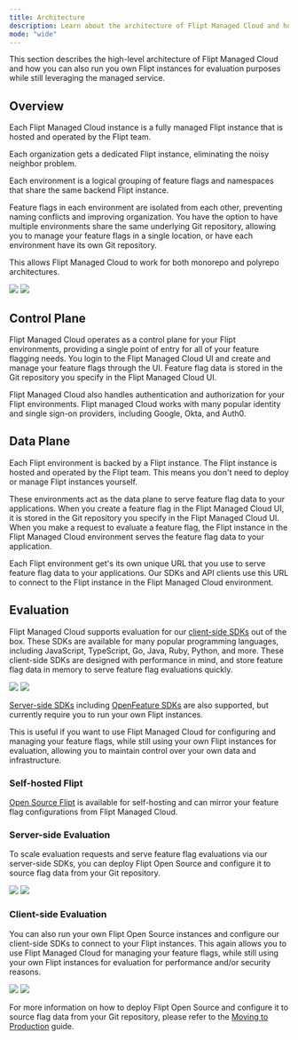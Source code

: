 ```yaml
---
title: Architecture
description: Learn about the architecture of Flipt Managed Cloud and how it scales to meet your needs
mode: "wide"
---
```


This section describes the high-level architecture of Flipt Managed Cloud and how you can also run you own Flipt instances for evaluation purposes while still leveraging the managed service.

## Overview

Each Flipt Managed Cloud instance is a fully managed Flipt instance that is hosted and operated by the Flipt team.

Each organization gets a dedicated Flipt instance, eliminating the noisy neighbor problem.

Each environment is a logical grouping of feature flags and namespaces that share the same backend Flipt instance.

Feature flags in each environment are isolated from each other, preventing naming conflicts and improving organization. You have the option to have multiple environments share the same underlying Git repository, allowing you to manage your feature flags in a single location, or have each environment have its own Git repository.

This allows Flipt Managed Cloud to work for both monorepo and polyrepo architectures.

<img
  className="block dark:hidden"
  src="/images/cloud/architecture/overview-light.svg"
/>
<img
  className="hidden dark:block"
  src="/images/cloud/architecture/overview-dark.svg"
/>

## Control Plane

Flipt Managed Cloud operates as a control plane for your Flipt environments, providing a single point of entry for all of your feature flagging needs. You login to the Flipt Managed Cloud UI and create and manage your feature flags through the UI. Feature flag data is stored in the Git repository you specify in the Flipt Managed Cloud UI.

Flipt Managed Cloud also handles authentication and authorization for your Flipt environments. Flipt managed Cloud works with many popular identity and single sign-on providers, including Google, Okta, and Auth0.

## Data Plane

Each Flipt environment is backed by a Flipt instance. The Flipt instance is hosted and operated by the Flipt team. This means you don't need to deploy or manage Flipt instances yourself.

These environments act as the data plane to serve feature flag data to your applications. When you create a feature flag in the Flipt Managed Cloud UI, it is stored in the Git repository you specify in the Flipt Managed Cloud UI. When you make a request to evaluate a feature flag, the Flipt instance in the Flipt Managed Cloud environment serves the feature flag data to your application.

Each Flipt environment get's its own unique URL that you use to serve feature flag data to your applications. Our SDKs and API clients use this URL to connect to the Flipt instance in the Flipt Managed Cloud environment.

## Evaluation

Flipt Managed Cloud supports evaluation for our [client-side SDKs](/integration/client) out of the box. These SDKs are available for many popular programming languages, including JavaScript, TypeScript, Go, Java, Ruby, Python, and more. These client-side SDKs are designed with performance in mind, and store feature flag data in memory to serve feature flag evaluations quickly.

<img
  className="block dark:hidden"
  src="/images/cloud/architecture/client-evaluation-cloud-light.svg"
/>
<img
  className="hidden dark:block"
  src="/images/cloud/architecture/client-evaluation-cloud-dark.svg"
/>

[Server-side SDKs](/integration/server) including [OpenFeature SDKs](/integration/openfeature) are also supported, but currently require you to run your own Flipt instances.

This is useful if you want to use Flipt Managed Cloud for configuring and managing your feature flags, while still using your own Flipt instances for evaluation, allowing you to maintain control over your own data and infrastructure.

### Self-hosted Flipt

[Open Source Flipt](/) is available for self-hosting and can mirror your feature flag configurations from Flipt Managed Cloud.

### Server-side Evaluation

To scale evaluation requests and serve feature flag evaluations via our server-side SDKs, you can deploy Flipt Open Source and configure it to source flag data from your Git repository.

<img
  className="block dark:hidden"
  src="/images/cloud/architecture/server-evaluation-self-hosted-light.svg"
/>
<img
  className="hidden dark:block"
  src="/images/cloud/architecture/server-evaluation-self-hosted-dark.svg"
/>

### Client-side Evaluation

You can also run your own Flipt Open Source instances and configure our client-side SDKs to connect to your Flipt instances. This again allows you to use Flipt Managed Cloud for managing your feature flags, while still using your own Flipt instances for evaluation for performance and/or security reasons.

<img
  className="block dark:hidden"
  src="/images/cloud/architecture/client-evaluation-self-hosted-light.svg"
/>
<img
  className="hidden dark:block"
  src="/images/cloud/architecture/client-evaluation-self-hosted-dark.svg"
/>

For more information on how to deploy Flipt Open Source and configure it to source flag data from your Git repository, please refer to the [Moving to Production](/cloud/guides/production) guide.
